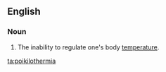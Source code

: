 ==English==

===Noun===
{{en-noun|-}}

# {{medicine}} The inability to regulate one's body [[temperature]].

[[ta:poikilothermia]]